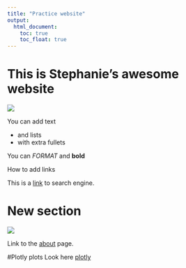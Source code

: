 ```yaml
---
title: "Practice website"
output: 
  html_document:
    toc: true
    toc_float: true
---
```


# This is Stephanie's awesome website

![](https://media.giphy.com/media/drXGoW1iudhKw/giphy.gif)

You can add text

* and lists
* with extra fullets

You can *FORMAT* and **bold**


How to add links

This is a [link](https://www.google.com/) to search engine.

# New section

![](images/ted.jpg)

Link to the [about](about.html) page.

#Plotly plots 
Look here [plotly](plot_ly.html)





